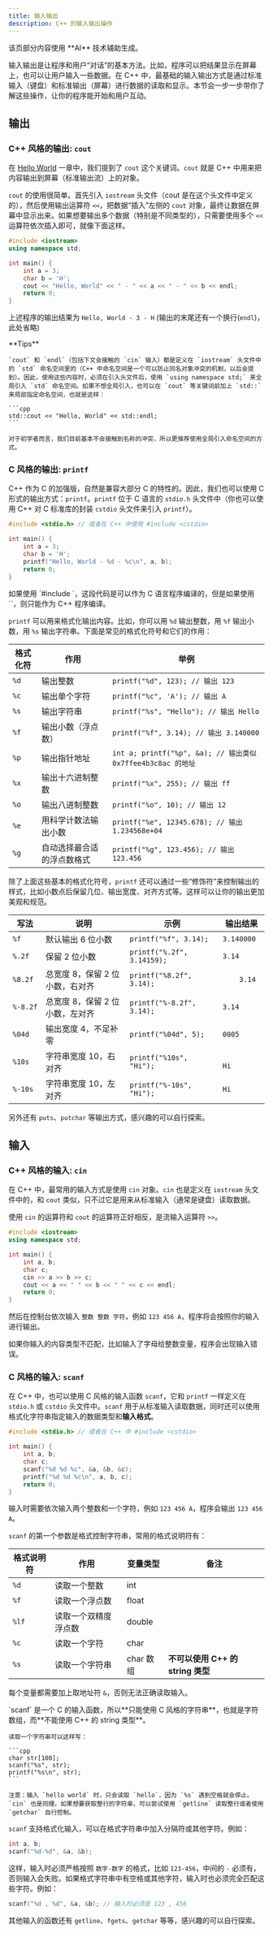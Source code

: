 ```yaml
---
title: 输入输出
description: C++ 的输入输出操作
---
```



<p className="flex flex-wrap break-words gap-2 text-sm text-gray-500"><Bot className="size-5" />该页部分内容使用 **AI** 技术辅助生成。</p>

输入输出是让程序和用户“对话”的基本方法。比如，程序可以把结果显示在屏幕上，也可以让用户输入一些数据。在 C++ 中，最基础的输入输出方式是通过标准输入（键盘）和标准输出（屏幕）进行数据的读取和显示。本节会一步一步带你了解这些操作，让你的程序能开始和用户互动。

## 输出

### C++ 风格的输出: `cout`

在 [Hello World](/docs/cpp/basic/helloworld) 一章中，我们提到了 `cout` 这个关键词。`cout` 就是 C++ 中用来把内容输出到屏幕（标准输出流）上的对象。

`cout` 的使用很简单。首先引入 `iostream` 头文件（cout 是在这个头文件中定义的），然后使用输出运算符 `<<`，把数据“插入”左侧的 `cout` 对象，最终让数据在屏幕中显示出来。如果想要输出多个数据（特别是不同类型的），只需要使用多个 `<<` 运算符依次插入即可，就像下面这样。

```cpp
#include <iostream>
using namespace std;

int main() {
    int a = 3;
    char b = 'H';
    cout << "Hello, World" << " - " << a << " - " << b << endl;
    return 0;
}
```

上述程序的输出结果为 `Hello, World - 3 - H` (输出的末尾还有一个换行(`endl`)，此处省略)

<Callout>
    **Tips**

    `cout` 和 `endl`（包括下文会接触的 `cin` 输入）都是定义在 `iostream` 头文件中的 `std` 命名空间里的（C++ 中命名空间是一个可以防止同名对象冲突的机制，以后会提到）。因此，使用这些内容时，必须在引入头文件后，使用 `using namespace std;` 来全局引入 `std` 命名空间。如果不想全局引入，也可以在 `cout` 等关键词前加上 `std::` 来局部指定命名空间，也就是这样：

    ```cpp
    std::cout << "Hello, World" << std::endl;
    ```

    对于初学者而言，我们目前基本不会接触到名称的冲突，所以更推荐使用全局引入命名空间的方式。
</Callout>

### C 风格的输出: `printf`

C++ 作为 C 的加强版，自然是兼容大部分 C 的特性的。因此，我们也可以使用 C 形式的输出方式：`printf`。`printf` 位于 C 语言的 `stdio.h` 头文件中（你也可以使用 C++ 对 C 标准库的封装 `cstdio` 头文件来引入 `printf`）。

```cpp
#include <stdio.h> // 或者在 C++ 中使用 #include <cstdio>

int main() {
    int a = 3;
    char b = 'H';
    printf("Hello, World - %d - %c\n", a, b);
    return 0;
}
```

<Callout>
    如果使用 `#include <stdio.h>`，这段代码是可以作为 C 语言程序编译的，但是如果使用 `<cstdio>`，则只能作为 C++ 程序编译。
</Callout>

`printf` 可以用来格式化输出内容。比如，你可以用 `%d` 输出整数，用 `%f` 输出小数，用 `%s` 输出字符串。下面是常见的格式化符号和它们的作用：

| 格式化符 | 作用 | 举例 |
| --- | --- | --- |
| `%d` | 输出整数 | `printf("%d", 123); // 输出 123` |
| `%c` | 输出单个字符 | `printf("%c", 'A'); // 输出 A` |
| `%s` | 输出字符串 | `printf("%s", "Hello"); // 输出 Hello` |
| `%f` | 输出小数（浮点数） | `printf("%f", 3.14); // 输出 3.140000` |
| `%p` | 输出指针地址 | `int a; printf("%p", &a); // 输出类似 0x7ffee4b3c8ac 的地址` |
| `%x` | 输出十六进制整数 | `printf("%x", 255); // 输出 ff` |
| `%o` | 输出八进制整数 | `printf("%o", 10); // 输出 12` |
| `%e` | 用科学计数法输出小数 | `printf("%e", 12345.678); // 输出 1.234568e+04` |
| `%g` | 自动选择最合适的浮点数格式 | `printf("%g", 123.456); // 输出 123.456` |

除了上面这些基本的格式化符号，`printf` 还可以通过一些“修饰符”来控制输出的样式，比如小数点后保留几位、输出宽度、对齐方式等。这样可以让你的输出更加美观和规范。

| 写法 | 说明 | 示例 | 输出结果 |
| --- | --- | --- | --- |
| `%f` | 默认输出 6 位小数 | `printf("%f", 3.14);` | `3.140000` |
| `%.2f` | 保留 2 位小数 | `printf("%.2f", 3.14159);` | `3.14` |
| `%8.2f` | 总宽度 8，保留 2 位小数，右对齐 | `printf("%8.2f", 3.14);` | `    3.14` |
| `%-8.2f` | 总宽度 8，保留 2 位小数，左对齐 | `printf("%-8.2f", 3.14);` | `3.14    ` |
| `%04d` | 输出宽度 4，不足补零 | `printf("%04d", 5);` | `0005` |
| `%10s` | 字符串宽度 10，右对齐 | `printf("%10s", "Hi");` | `        Hi` |
| `%-10s` | 字符串宽度 10，左对齐 | `printf("%-10s", "Hi");` | `Hi        ` |

另外还有 `puts`、`putchar` 等输出方式，感兴趣的可以自行探索。

## 输入

### C++ 风格的输入: `cin`

在 C++ 中，最常用的输入方式是使用 `cin` 对象。`cin` 也是定义在 `iostream` 头文件中的，和 `cout` 类似，只不过它是用来从标准输入（通常是键盘）读取数据。

使用 `cin` 的运算符和 `cout` 的运算符正好相反，是流输入运算符 `>>`。

```cpp
#include <iostream>
using namespace std;

int main() {
    int a, b;
    char c;
    cin >> a >> b >> c;
    cout << a << " " << b << " " << c << endl;
    return 0;
}
```

然后在控制台依次输入 `整数 整数 字符`，例如 `123 456 A`，程序将会按照你的输入进行输出。

<Callout type="warn">如果你输入的内容类型不匹配，比如输入了字母给整数变量，程序会出现输入错误。</Callout>

### C 风格的输入: `scanf`

在 C++ 中，也可以使用 C 风格的输入函数 `scanf`，它和 `printf` 一样定义在 `stdio.h` 或 `cstdio` 头文件中。`scanf` 用于从标准输入读取数据，同时还可以使用格式化字符串指定输入的数据类型和**输入格式**。

```cpp
#include <stdio.h> // 或者在 C++ 中 #include <cstdio>

int main() {
    int a, b;
    char c;
    scanf("%d %d %c", &a, &b, &c);
    printf("%d %d %c\n", a, b, c);
    return 0;
}
```

输入时需要依次输入两个整数和一个字符，例如 `123 456 A`，程序会输出 `123 456 A`。

`scanf` 的第一个参数是格式控制字符串，常用的格式说明符有：

| 格式说明符 | 作用 | 变量类型 | 备注 |
| --- | --- | --- | --- |
| `%d` | 读取一个整数 | int |  |
| `%f` | 读取一个浮点数 | float |  |
| `%lf` | 读取一个双精度浮点数 | double |  |
| `%c` | 读取一个字符 | char |  |
| `%s` | 读取一个字符串 | char 数组 | **不可以使用 C++ 的 string 类型** |

每个变量都需要加上取地址符 `&`，否则无法正确读取输入。

<Callout>
    `scanf` 是一个 C 的输入函数，所以**只能使用 C 风格的字符串**，也就是字符数组，而**不能使用 C++ 的 string 类型**。

    读取一个字符串可以这样写：

    ```cpp
    char str[100];
    scanf("%s", str);
    printf("%s\n", str);
    ```

    注意：输入 `hello world` 时，只会读取 `hello`，因为 `%s` 遇到空格就会停止。`cin` 也是同理。如果想要获取整行的字符串，可以尝试使用 `getline` 读取整行或者使用 `getchar` 自行控制。
</Callout>

`scanf` 支持格式化输入，可以在格式字符串中加入分隔符或其他字符。例如：

```cpp
int a, b;
scanf("%d-%d", &a, &b);
```

这样，输入时必须严格按照 `数字-数字` 的格式，比如 `123-456`，中间的 `-` 必须有，否则输入会失败。如果格式字符串中有空格或其他字符，输入时也必须完全匹配这些字符。例如：

```cpp
scanf("%d , %d", &a, &b); // 输入时必须是 123 , 456
```

其他输入的函数还有 `getline`、`fgets`、`getchar` 等等，感兴趣的可以自行探索。
